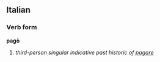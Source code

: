 ==Italian==
===Verb form===
'''pagò'''

# ''third-person singular indicative past historic of [[pagare]]''